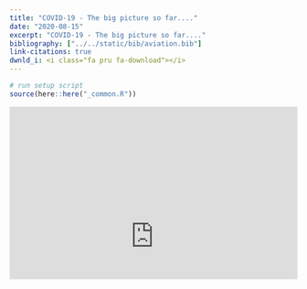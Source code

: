 ```yaml
---
title: "COVID-19 - The big picture so far...."
date: "2020-08-15"
excerpt: "COVID-19 - The big picture so far...."
bibliography: ["../../static/bib/aviation.bib"]
link-citations: true
dwnld_i: <i class="fa pru fa-download"></i>
---
```

```r
# run setup script
source(here::here("_common.R"))
```
<style type="text/css">
.img-responsive {
    margin: 0 auto;
    max-width: 75%
}

.resp-container {
    position: relative;
    overflow: hidden;
    padding-top: 60.0%;
}

.resp-iframe {
    position: absolute;
    top: 0;
    left: 0;
    width: 100%;
    height: 150%;
    border: 0;
}
</style>

<div class="resp-container">
<iframe class="resp-iframe" src="https://datastudio.google.com/embed/reporting/5765cfaa-85a2-45e3-9890-8000c17cbe09/page/nTTw" frameborder="0" style="border:0" allowfullscreen></iframe>
</div>